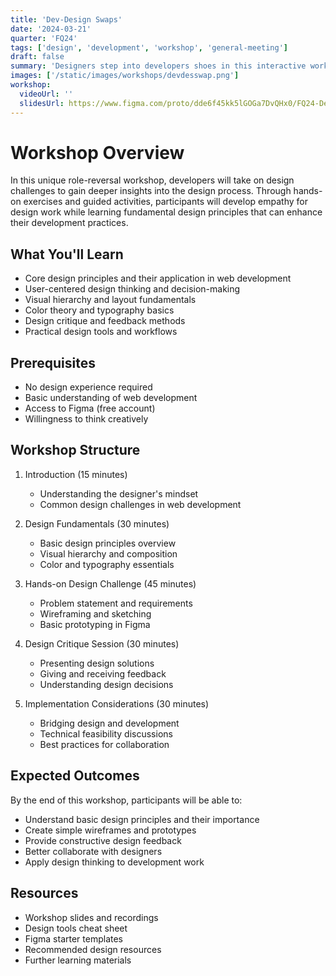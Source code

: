 ```yaml
---
title: 'Dev-Design Swaps'
date: '2024-03-21'
quarter: 'FQ24'
tags: ['design', 'development', 'workshop', 'general-meeting']
draft: false
summary: 'Designers step into developers shoes in this interactive workshop, tackling real-world design challenges to better understand the design process.'
images: ['/static/images/workshops/devdesswap.png']
workshop:
  videoUrl: ''
  slidesUrl: https://www.figma.com/proto/dde6f45kk5lGOGa7DvQHx0/FQ24-Dev-Whiteboarding-Challenge?page-id=0%3A1&node-id=1-72&viewport=97%2C-54%2C0.05&t=EV0Z81hJAFINx3oa-1&scaling=contain&content-scaling=fixed&starting-point-node-id=1%3A72
---
```


# Workshop Overview
In this unique role-reversal workshop, developers will take on design challenges to gain deeper insights into the design process. Through hands-on exercises and guided activities, participants will develop empathy for design work while learning fundamental design principles that can enhance their development practices.

## What You'll Learn
- Core design principles and their application in web development
- User-centered design thinking and decision-making
- Visual hierarchy and layout fundamentals
- Color theory and typography basics
- Design critique and feedback methods
- Practical design tools and workflows

## Prerequisites
- No design experience required
- Basic understanding of web development
- Access to Figma (free account)
- Willingness to think creatively

## Workshop Structure
1. Introduction (15 minutes)
   - Understanding the designer's mindset
   - Common design challenges in web development

2. Design Fundamentals (30 minutes)
   - Basic design principles overview
   - Visual hierarchy and composition
   - Color and typography essentials

3. Hands-on Design Challenge (45 minutes)
   - Problem statement and requirements
   - Wireframing and sketching
   - Basic prototyping in Figma

4. Design Critique Session (30 minutes)
   - Presenting design solutions
   - Giving and receiving feedback
   - Understanding design decisions

5. Implementation Considerations (30 minutes)
   - Bridging design and development
   - Technical feasibility discussions
   - Best practices for collaboration

## Expected Outcomes
By the end of this workshop, participants will be able to:
- Understand basic design principles and their importance
- Create simple wireframes and prototypes
- Provide constructive design feedback
- Better collaborate with designers
- Apply design thinking to development work

## Resources
- Workshop slides and recordings
- Design tools cheat sheet
- Figma starter templates
- Recommended design resources
- Further learning materials
